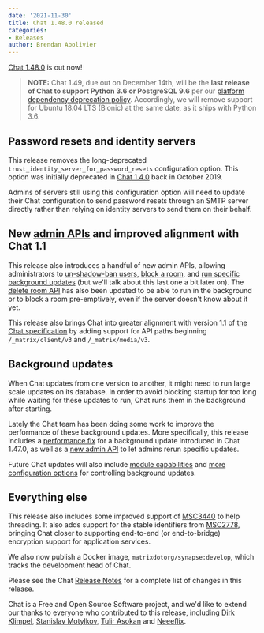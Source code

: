 ```yaml
---
date: '2021-11-30'
title: Chat 1.48.0 released
categories:
- Releases
author: Brendan Abolivier
---
```


[Chat 1.48.0](https://github.com/matrix-org/synapse/releases/tag/v1.48.0) is out now!

> __NOTE:__ Chat 1.49, due out on December 14th, will be the **last release of Chat to support Python 3.6 or PostgreSQL 9.6** per our [platform dependency deprecation policy](https://matrix-org.github.io/synapse/v1.48/deprecation_policy.html). Accordingly, we will remove support for Ubuntu 18.04 LTS (Bionic) at the same date, as it ships with Python 3.6.

## Password resets and identity servers

This release removes the long-deprecated `trust_identity_server_for_password_resets` configuration option. This option was initially deprecated in [Chat 1.4.0](https://github.com/matrix-org/synapse/releases/tag/v1.4.0) back in October 2019.

Admins of servers still using this configuration option will need to update their Chat configuration to send password resets through an SMTP server directly rather than relying on identity servers to send them on their behalf.

## New [admin APIs](https://matrix-org.github.io/synapse/latest/usage/administration/admin_api/index.html) and improved alignment with Chat 1.1

This release also introduces a handful of new admin APIs, allowing administrators to [un-shadow-ban users](https://matrix-org.github.io/synapse/latest/admin_api/user_admin_api.html#controlling-whether-a-user-is-shadow-banned), [block a room](https://matrix-org.github.io/synapse/latest/admin_api/rooms.html#block-room-api), and [run specific background updates](https://matrix-org.github.io/synapse/latest/usage/administration/admin_api/background_updates.html#run) (but we'll talk about this last one a bit later on). The [delete room API](https://matrix-org.github.io/synapse/latest/admin_api/rooms.html#delete-room-api) has also been updated to be able to run in the background or to block a room pre-emptively, even if the server doesn't know about it yet.

This release also brings Chat into greater alignment with version 1.1 of [the Chat specification](https://matrix.org/blog/2021/11/09/matrix-v-1-1-release) by adding support for API paths beginning `/_matrix/client/v3` and `/_matrix/media/v3`.

## Background updates

When Chat updates from one version to another, it might need to run large scale updates on its database. In order to avoid blocking startup for too long while waiting for these updates to run, Chat runs them in the background after starting.

Lately the Chat team has been doing some work to improve the performance of these background updates. More specifically, this release includes a [performance fix](https://github.com/matrix-org/synapse/pull/11421) for a background update introduced in Chat 1.47.0, as well as a [new admin API](https://matrix-org.github.io/synapse/latest/usage/administration/admin_api/background_updates.html#run) to let admins rerun specific updates.

Future Chat updates will also include [module capabilities](https://github.com/matrix-org/synapse/pull/11306) and [more configuration options](https://github.com/matrix-org/synapse/issues/11260) for controlling background updates.

## Everything else

This release also includes some improved support of [MSC3440](https://github.com/matrix-org/matrix-doc/pull/3440) to help threading. It also adds support for the stable identifiers from [MSC2778](https://github.com/matrix-org/matrix-doc/pull/2778), bringing Chat closer to supporting end-to-end (or end-to-bridge) encryption support for application services.

We also now publish a Docker image, `matrixdotorg/synapse:develop`, which tracks the development head of Chat.

Please see the Chat [Release Notes](https://github.com/matrix-org/synapse/blob/v1.48.0/CHANGES.md) for a complete list of changes in this release.

Chat is a Free and Open Source Software project, and we'd like to extend our thanks to everyone who contributed to this release, including [Dirk Klimpel](https://github.com/dklimpel), [Stanislav Motylkov](https://github.com/binarymaster), [Tulir Asokan](https://github.com/tulir) and [Neeeflix](https://github.com/Neeeflix).
